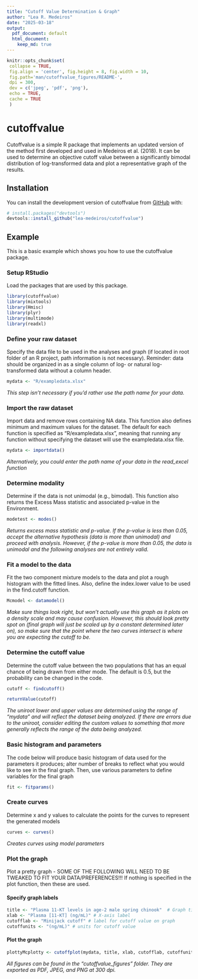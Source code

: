 ```yaml
---
title: "Cutoff Value Determination & Graph"
author: "Lea R. Medeiros"
date: "2025-03-18"
output:
  pdf_document: default
  html_document:
    keep_md: true
---
```


<!-- README.md is generated from README.Rmd. Please edit that file -->

```r
knitr::opts_chunk$set(
 collapse = TRUE,
 fig.align = 'center', fig.height = 8, fig.width = 10,
 fig.path='man/cutoffvalue_figures/README-',
 dpi = 300,
 dev = c('jpeg', 'pdf', 'png'),
 echo = TRUE,
 cache = TRUE
 )
```

# cutoffvalue

Cutoffvalue is a simple R package that implements an updated version of
the method first developed and used in Medeiros et al. (2018). It can be
used to determine an objective cutoff value between a significantly
bimodal distribution of log-transformed data and plot a representative
graph of the results.

## Installation

You can install the development version of cutoffvalue from [GitHub](https://github.com/lea-medeiros/cutoffvalue.git) with:

``` r
# install.packages("devtools")
devtools::install_github("lea-medeiros/cutoffvalue")
```

## Example

This is a basic example which shows you how to use the cutoffvalue package.

### Setup RStudio
Load the packages that are used by this package.
```r
library(cutoffvalue)
library(mixtools)
library(Hmisc)
library(plyr)
library(multimode)
library(readxl)
```

### Define your raw dataset
Specify the data file to be used in the analyses and graph (if located in root folder of an R project, path information is not necessary). Reminder: data should be organized in as a single column of log- or natural log-transformed data without a column header.
```r
mydata <- "R/exampledata.xlsx"
```

_This step isn't necessary if you'd rather use the path name for your data._

### Import the raw dataset
Import data and remove rows containing NA data. This function also defines minimum and maximum values for the dataset. The default for each function is specified as "R/exampledata.xlsx", meaning that running any function without specifying the dataset will use the exampledata.xlsx file.
```r
mydata <- importdata()
```

_Alternatively, you could enter the path name of your data in the read_excel function_

### Determine modality
Determine if the data is not unimodal (e.g., bimodal). This function also returns the Excess Mass statistic and associated p-value in the Environment. 
```r
modetest <- modes()
```

_Returns excess mass statistic and p-value. If the p-value is less than 0.05, accept the alternative hypothesis (data is more than unimodal) and proceed with analysis. However, if the p-value is more than 0.05, the data is unimodal and the following analyses are not entirely valid._

### Fit a model to the data
Fit the two component mixture models to the data and plot a rough histogram with the fitted lines. Also, define the index.lower value to be used in the find.cutoff function.
```r
Mcmodel <- datamodel()
```

_Make sure things look right, but won’t actually use this graph as it plots on a density scale and may cause confusion. However, this should look pretty spot on (final graph will just be scaled up by a constant determined later on), so make sure that the point where the two curves intersect is where you are expecting the cutoff to be._

### Determine the cutoff value
Determine the cutoff value between the two populations that has an equal chance of being drawn from either mode. The default is 0.5, but the probability can be changed in the code.
```r
cutoff <- findcutoff()
```
```r
returnValue(cutoff)
```

_The uniroot lower and upper values are determined using the range of "mydata" and will reflect the dataset being analyzed. If there are errors due to the uniroot, consider editing the custom values to something that more generally reflects the range of the data being analyzed._

### Basic histogram and parameters
The code below will produce basic histogram of data used for the parameters it produces; alter number of breaks to reflect what you would like to see in the final graph. Then, use various parameters to define variables for the final graph
```r
fit <- fitparams()
```

### Create curves
Determine x and y values to calculate the points for the curves to represent the generated models
```r
curves <- curves()
```

_Creates curves using model parameters_

### Plot the graph
Plot a pretty graph - SOME OF THE FOLLOWING WILL NEED TO BE TWEAKED TO FIT YOUR DATA/PREFERENCES!!! If nothing is specified in the plot function, then these are used.

#### Specify graph labels
```r
title <- "Plasma 11-KT levels in age-2 male spring chinook"  # Graph title
xlab <- "Plasma [11-KT] (ng/mL)" # X-axis label
cutofflab <- "Minijack cutoff" # label for cutoff value on graph
cutoffunits <- "(ng/mL)" # units for cutoff value
```

#### Plot the graph
```r
plottyMcplotty <- cutoffplot(mydata, title, xlab, cutofflab, cutoffunits)
```

_All figures can be found in the "cutoffvalue_figures" folder. They are exported as PDF, JPEG, and PNG at 300 dpi._
